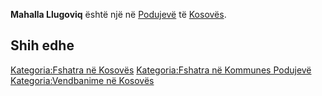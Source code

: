 {{Fshat në 
 | Emri                = Mahalla Llugoviq
 | EmriAlt                = 
 | NAME_SHORT_FORM=      
 | NAME_GENERIC=      
 | NAME_SORT_NAME_RO=      MAHALLALLUGOVIQ
 | FULL_NAME_RO = Mahalla Llugoviq
 | FULL_NAME_ND_RO=Mahalla Llugoviq
 | SORT_NAME_RG=MAHALLALLUGOVIQ
 | FULL_NAME_RG=Mahalla Llugoviq
 | FULL_NAME_ND_RG=Mahalla Llugoviq
 | SRP_NAME_SHORT_FORM=      
 | SRP_NAME_GENERIC=      
 | SRP_NAME_SORT_NAME_RO=      
 | SRP_FULL_NAME_RO = 
 | SRP_FULL_NAME_ND_RO=
 | SRP_SORT_NAME_RG=
 | SRP_FULL_NAME_RG=
 | SRP_FULL_NAME_ND_RG=
 | Emri (Rasa dhanore) = 
 | Figura              = 
 | Shteti              = Kosovo
 | Komuna              = Podujevë
 | Kodi postar         = 
 | Sipërfaqja          = 

 | Popullsia           = 

 | Regj. i popullsisë  = 
 | Dend. e popullsisë  = 
 | Faqja zyrtare       = 
 <!--- Koordinatat ----> 
 | Gjerësia            = 42.933757
 | Gjatësia            = 21.166035
 | Lartësia            = 
}}
'''Mahalla Llugoviq''' është një [[]] në [[Podujevë]] të [[Kosovës]].

<!-- == Gjeografia == -->
<!-- == Historia == -->
<!-- == Demografia == -->
== Shih edhe ==
{{Komuna Podujevë}}
{{Kosovo-Administrata-Cung}}

[[Kategoria:Fshatra në Kosovës]]
[[Kategoria:Fshatra në Kommunes Podujevë]]
[[Kategoria:Vendbanime në Kosovës]]